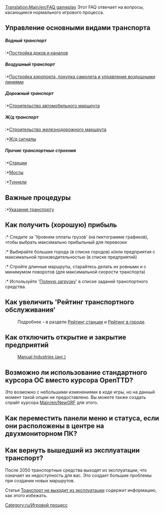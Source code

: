 [[Translation:Main/en/FAQ gameplay]]{{ru/FAQmenu}}
Этот FAQ отвечает на вопросы, касающиеся нормального игрового процесса.

==Управление основными видами транспорта==
=====Водный транспорт=====
:*[[Main/ru/Водоканалы|Постройка доков и каналов]]

=====Воздушный транспорт=====
:*[[Main/ru/Постройка аэропорта|Постройка аэропорта, покупка самолета и управление воздушными линиями]]

=====Дорожный транспорт=====
:*[[Main/ru/Автодороги|Строительство автомобильного маршрута]]

=====Ж/д транспорт=====
:*[[Main/ru/Железнодорожное строительство|Строительство железнодорожного маршрута]]
:*[[Main/ru/Сигналы|Ж/д сигналы]]

=====Прочие транспортные строения=====
:*[[Main/ru/Станции|Станции]]
:*[[Main/ru/Мосты|Мосты]]
:*[[Main/ru/Туннели|Туннели]]

==Важные процедуры==
:*[[Main/ru/Задания|Указания транспорту]]

==Как получить (хорошую) прибыль==
:* Следите за 'Уровнем оплаты грузов' (на пиктограмме графиков), чтобы выбрать максимально прибыльный для перевозки
:* Выбирайте большие города (в списке городов) и/или предприятия с максимальной производительностью (в списке предприятий)
:* Стройте длинные маршруты, старайтесь делать их ровными и с минимумом поворотов (для максимальной скорости транспорта)
:* Используйте '[[Main/en/Задания/Ru#Полная загрузка|Полную загрузку]]' в списке заданий транспортного средства.

==Как увеличить 'Рейтинг транспортного обслуживания'==
:Подробнее - в разделе [[Main/en/Игровая механика/Ru#Рейтинг станций|Рейтинг станции]] и [[Main/en/Игровая механика/Ru#Отношение в городе|Рейтинг в городе]].

==Как отключить открытие и закрытие предприятий==
:[http://grfcrawler.tt-forums.net/details.php?do=details&id=244 Manual Industries (анг.)]

==Возможно ли использование стандартного курсора ОС вместо курсора OpenTTD?==
Это возможно с небольшими изменениями в коде игры, но на данный момент такой опции не предоставлено. Вы можете также создать спрайт курсора [[Main/en/NewGRF]] для этого.

==Как переместить панели меню и статуса, если они расположены в центре на двухмониторном ПК?==

==Как вернуть вышедший из эксплуатации транспорт?==
После 2050 транспортные средства выходят из эксплуатации, что означает их недоступность для вас. Это создает большие проблемы при создании новых маршрутов.

Статья [[Main/ru/Транспорт никогда не выходит из эксплуатации|Транспорт не выходит из эксплуатации]] содержит информацию, как этого избежать.

[[Category:ru/Игровой процесс]]